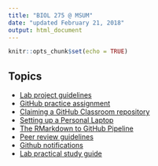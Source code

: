 ```yaml
---
title: "BIOL 275 @ MSUM"
date: "updated February 21, 2018"
output: html_document
---
```


```r
knitr::opts_chunk$set(echo = TRUE)
```

## Topics

- [Lab project guidelines](lab_project.html)
- [GitHub practice assignment](github-practice.html)
- [Claiming a GitHub Classroom repository](claim_repo.html)
- [Setting up a Personal Laptop](laptop_setup.html)
- [The RMarkdown to GitHub Pipeline](rmd_pipeline.html)
- [Peer review guidelines](peer_review.html)
- [Github notifications](github_notifications.html)
- [Lab practical study guide](lab_practical.html)
